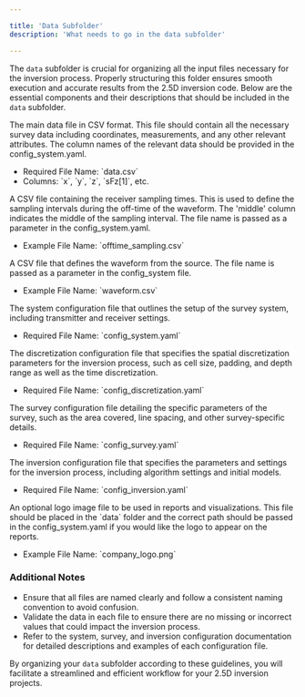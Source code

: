 ```yaml
---

title: 'Data Subfolder'
description: 'What needs to go in the data subfolder'

---
```


The `data` subfolder is crucial for organizing all the input files necessary for the inversion process. Properly structuring this folder ensures smooth execution and accurate results from the 2.5D inversion code. Below are the essential components and their descriptions that should be included in the `data` subfolder.

<CardGroup cols={1}>
  <Card title="Data File" icon="square-1">
    The main data file in CSV format. This file should contain all the necessary survey data including coordinates, measurements, and any other relevant attributes. The column names of the relevant data should be provided in the config_system.yaml. 
    <ul>
      <li>Required File Name: `data.csv`</li>
      <li>Columns: `x`, `y`, `z`, `sFz[1]`, etc.</li>
    </ul>
  </Card>
  <Card title="Offtime Sampling File" icon="square-2">
    A CSV file containing the receiver sampling times. This is used to define the sampling intervals during the off-time of the waveform.
    The 'middle' column indicates the middle of the sampling interval. The file name is passed as a parameter in the config_system.yaml. 
    <ul>
      <li>Example File Name: `offtime_sampling.csv`</li>
    </ul>
  </Card>
  <Card title="Waveform File" icon="square-3">
    A CSV file that defines the waveform from the source. The file name is passed as a parameter in the config_system file. 
    <ul>
      <li>Example File Name: `waveform.csv`</li>
    </ul>
  </Card>
  <Card title="System Configuration" icon="square-4" href="/25_aem/configuration/system">
    The system configuration file that outlines the setup of the survey system, including transmitter and receiver settings.
    <ul>
      <li>Required File Name: `config_system.yaml`</li>
    </ul>
  </Card>
  <Card title="Discretization Configuration" icon="square-5" href="/25_aem/configuration/discretization">
    The discretization configuration file that specifies the spatial discretization parameters for the inversion process, such as cell size, padding, and depth range as well as the time discretization.
    <ul>
      <li>Required File Name: `config_discretization.yaml`</li>
    </ul>
  <Card title="Survey Configuration" icon="square-5" href="/25_aem/configuration/survey">
    The survey configuration file detailing the specific parameters of the survey, such as the area covered, line spacing, and other survey-specific details.
    <ul>
      <li>Required File Name: `config_survey.yaml`</li>
    </ul>
  </Card>
  <Card title="Inversion Configuration" icon="square-6" href="/25_aem/configuration/inversion">
    The inversion configuration file that specifies the parameters and settings for the inversion process, including algorithm settings and initial models.
    <ul>
      <li>Required File Name: `config_inversion.yaml`</li>
    </ul>
  </Card>
  <Card title="Logo Image (optional)" icon="square-7">
    An optional logo image file to be used in reports and visualizations. This file should be placed in the `data` folder and the correct path should be passed in the config_system.yaml if you would like the logo to appear on the reports. 
    <ul>
      <li>Example File Name: `company_logo.png`</li>
    </ul>
  </Card>
</CardGroup>

### Additional Notes

- Ensure that all files are named clearly and follow a consistent naming convention to avoid confusion.
- Validate the data in each file to ensure there are no missing or incorrect values that could impact the inversion process.
- Refer to the system, survey, and inversion configuration documentation for detailed descriptions and examples of each configuration file.

By organizing your `data` subfolder according to these guidelines, you will facilitate a streamlined and efficient workflow for your 2.5D inversion projects.